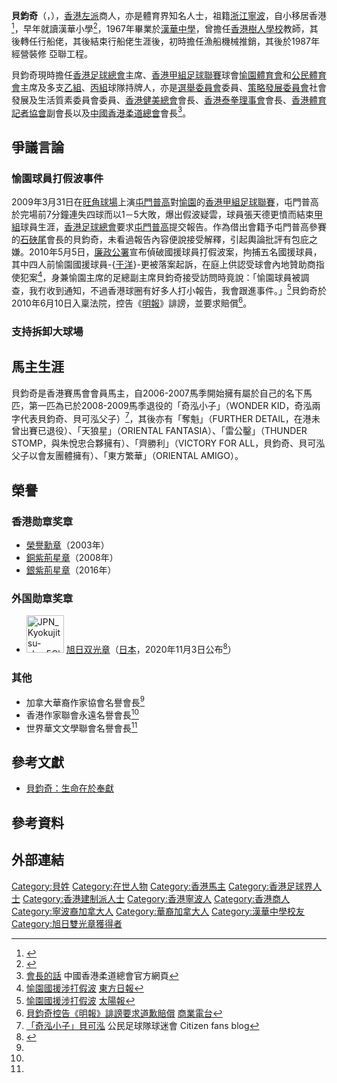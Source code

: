 {{Infobox Person
| name          = 貝鈞奇 <br> Pui Kwan Kay
| image         = Pui Kwan Kay.JPG
| image_size    = 
| birth_date    = {{birth year and age|1951}}<ref>{{web reference|URL=http://paper.wenweipo.com/2018/06/05/CF1806050004.htm|title=【淑梅足跡】貝鈞奇先生金句︰運動產生力量|work=香港文匯報|year=2018年|date=6月5日|access-date=2018-10-30|archive-date=2018-10-30|archive-url=https://web.archive.org/web/20181030171742/http://paper.wenweipo.com/2018/06/05/CF1806050004.htm|dead-url=no}}</ref>
| birth_place   = {{CHN}}[[浙江省|浙江省]][[寧波市|寧波市]]
| nationality   = {{CNHK}}
| education     = 漢華小學<br>[[漢華中學|漢華中學]]
| alma_mater    = 
| occupation    = 
| known_for     =
| employer      = 
| height        = {{height|m=1.70}}
| weight        = 
| title         = 
| parents       = 
}}

'''貝鈞奇'''{{SBS}}{{MH}}（{{lang-en|Pui Kwan Kay}}，{{bd|1951年}}），[[香港|香港]][[左派|左派]]商人，亦是體育界知名人士，祖籍[[浙江|浙江]][[寧波|寧波]]，自小移居香港<ref name="bei">{{cite web |url=http://gcpnews.com/2015/10/16/%E8%B4%9D%E9%92%A7%E5%A5%87%EF%BC%9A%E5%A5%89%E7%8C%AE%E6%96%87%E5%AD%A6%E3%80%81%E4%BD%93%E8%82%B2%E4%BA%8B%E4%B8%9A%E7%9A%84%E5%84%92%E5%95%86%E4%B9%89%E5%B7%A5/ |title=贝钧奇：奉献文学、体育事业的儒商“义工” |publisher=环球华网 |author=任京生 |date=October 16, 2015 |access-date=2016-02-06 |archive-date=2019-12-01 |archive-url=https://web.archive.org/web/20191201015437/http://gcpnews.com/2015/10/16/%e8%b4%9d%e9%92%a7%e5%a5%87%ef%bc%9a%e5%a5%89%e7%8c%ae%e6%96%87%e5%ad%a6%e3%80%81%e4%bd%93%e8%82%b2%e4%ba%8b%e4%b8%9a%e7%9a%84%e5%84%92%e5%95%86%e4%b9%89%e5%b7%a5/ |dead-url=no }}</ref>，早年就讀漢華小學<ref>{{web reference|URL=http://paper.takungpao.com/resfile/2012-10-28/A14/A14_Screen.pdf|title=貝鈞奇 待人以誠 抗逆境創輝煌|work=香港大公報|year=2012年|date=10月28日|access-date=2018-10-30|archive-date=2018-10-30|archive-url=https://web.archive.org/web/20181030170625/http://paper.takungpao.com/resfile/2012-10-28/A14/A14_Screen.pdf|dead-url=no}}</ref>，1967年畢業於[[漢華中學|漢華中學]]，曾擔任[[香港樹人學校|香港樹人學校]]教師，其後轉任行船佬，其後結束行船佬生涯後，初時擔任漁船機械推銷，其後於1987年經營裝修 亞聯工程。

貝鈞奇現時擔任[[香港足球總會|香港足球總會]]主席、[[香港甲組足球聯賽|香港甲組足球聯賽]]球會[[愉園體育會|愉園體育會]]和[[公民體育會|公民體育會]]主席及多支[[香港乙組足球聯賽|乙組]]、[[香港丙組足球聯賽|丙組]]球隊持牌人，亦是[[選舉委員會|選舉委員會]]委員、[[策略發展委員會|策略發展委員會]]社會發展及生活質素委員會委員、[[香港健美總會|香港健美總會]]會長、[[香港泰拳理事會|香港泰拳理事會]]會長、[[香港體育記者協會|香港體育記者協會]]副會長以及[[中國香港柔道總會|中國香港柔道總會]]會長<ref>[http://hkjudo.youdomain.com/show.php?cat=other&topic=other&item=president&ext=htm 會長的話] {{Wayback|url=http://hkjudo.youdomain.com/show.php?cat=other&topic=other&item=president&ext=htm |date=20080903160732 }}中國香港柔道總會官方網頁</ref>。

==爭議言論==
===愉園球員打假波事件===
2009年3月31日在[[旺角球場|旺角球場]]上演[[屯門普高|屯門普高]]對[[愉園體育會|愉園]]的[[香港甲組足球聯賽|香港甲組足球聯賽]]，屯門普高於完場前7分鐘連失四球而以1－5大敗，爆出假波疑雲，球員張天德更憤而結束[[香港甲組足球聯賽|甲組]]球員生涯，[[香港足球總會|香港足球總會]]要求[[屯門普高|屯門普高]]提交報告。作為借出會籍予屯門普高參賽的[[石硤尾體育會|石硤尾]]會長的貝鈞奇，未看過報告內容便說接受解釋，引起輿論批評有包庇之嫌。2010年5月5日，[[廉政公署|廉政公署]]宣布偵破國援球員打假波案，拘捕五名國援球員，其中四人前愉園國援球員-{[[于洋_(足球運動員)|于洋]]}-更被落案起訴，在庭上供認受球會內地贊助商指使犯案<ref>[http://orientaldaily.on.cc/cnt/news/20100506/00176_023.html 愉園國援涉打假波] {{Wayback|url=http://orientaldaily.on.cc/cnt/news/20100506/00176_023.html |date=20100719174203 }}[[東方日報|東方日報]]</ref>，身兼愉園主席的足總副主席貝鈞奇接受訪問時竟說：「愉園球員被調查，我冇收到通知，不過香港球圈有好多人打小報告，我會跟進事件。」<ref>[http://the-sun.on.cc/cnt/news/20100506/00405_001.html 愉園國援涉打假波] {{Wayback|url=http://the-sun.on.cc/cnt/news/20100506/00405_001.html |date=20160304203549 }}[[太陽報|太陽報]]</ref>貝鈞奇於2010年6月10日入稟法院，控告《[[明報|明報]]》誹謗，並要求賠償<ref>[http://www.881903.com/page/zh-tw/newsdetail.aspx?ItemId=240224&csid=261_341 貝鈞奇控告《明報》誹謗要求道歉賠償] {{Wayback|url=http://www.881903.com/page/zh-tw/newsdetail.aspx?ItemId=240224&csid=261_341 |date=20191130182507 }}[[商業電台|商業電台]]</ref>。
===支持拆卸大球場===

==馬主生涯==
貝鈞奇是香港賽馬會會員馬主，自2006-2007馬季開始擁有屬於自己的名下馬匹，第一匹為已於2008-2009馬季退役的「奇泓小子」（WONDER KID，奇泓兩字代表貝鈞奇、貝可泓父子）<ref>[http://hk.myblog.yahoo.com/citizen_aafans_club/article?mid=701 「奇泓小子」貝可泓] 公民足球隊球迷會 Citizen fans blog</ref>，其後亦有「奪魁」（FURTHER DETAIL，在港未曾出賽已退役）、「天狼星」（ORIENTAL FANTASIA）、「雷公鑿」（THUNDER STOMP，與朱悅忠合夥擁有）、「齊勝利」（VICTORY FOR ALL，貝鈞奇、貝可泓父子以會友團體擁有）、「東方繁華」（ORIENTAL AMIGO）。

==榮譽==
===香港勋章奖章===
* [[榮譽勳章_(香港)|榮譽勳章]]（2003年）
* [[銅紫荊星章|銅紫荊星章]]（2008年）
* [[銀紫荊星章|銀紫荊星章]]（2016年）

===外国勋章奖章===
* [[File:JPN_Kyokujitsu-sho_5Class_BAR.svg|60px]] [[旭日章|旭日双光章]]（[[日本|日本]]，2020年11月3日公布<ref>{{ja}}{{cite web |url=https://www.mofa.go.jp/mofaj/files/100110482.pdf |title=令和2年秋の外国人叙勲受章者名簿 |publisher=[[内阁府|内阁府]] |date=2020-11-03 |accessdate=2020-12-25 |archive-date=2020-11-03 |archive-url=https://web.archive.org/web/20201103054312/https://www.mofa.go.jp/mofaj/files/100110482.pdf |dead-url=no }}</ref>）

===其他===
* 加拿大華裔作家協會名譽會長<ref name="bei"/>
* 香港作家聯會永遠名譽會長<ref name="bei"/>
* 世界華文文學聯會名譽會長<ref name="bei"/>

==參考文獻==
* [http://qkzz.net/article/52faccd5-5f1b-49c7-a2fe-4f01c34d682d.htm 貝鈞奇：生命在於奉獻] {{Wayback|url=http://qkzz.net/article/52faccd5-5f1b-49c7-a2fe-4f01c34d682d.htm |date=20130425091516 }}

== 參考資料 ==
{{Reflist}}

==外部連結==
{{DEFAULTSORT:Pui Kwan Kay}}
[[Category:貝姓|Category:貝姓]] 
[[Category:在世人物|Category:在世人物]]
[[Category:香港馬主|Category:香港馬主]]
[[Category:香港足球界人士|Category:香港足球界人士]]
[[Category:香港建制派人士|Category:香港建制派人士]]
[[Category:香港寧波人|Category:香港寧波人]]
[[Category:香港商人|Category:香港商人]]
[[Category:寧波裔加拿大人|Category:寧波裔加拿大人]]
[[Category:華裔加拿大人|Category:華裔加拿大人]]
[[Category:漢華中學校友|Category:漢華中學校友]]
[[Category:旭日雙光章獲得者|Category:旭日雙光章獲得者]]